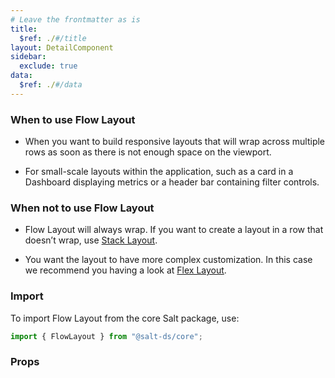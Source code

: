 ```yaml
---
# Leave the frontmatter as is
title:
  $ref: ./#/title
layout: DetailComponent
sidebar:
  exclude: true
data:
  $ref: ./#/data
---
```


### When to use Flow Layout

- When you want to build responsive layouts that will wrap across multiple rows as soon as there is not enough space on the viewport.

- For small-scale layouts within the application, such as a card in a Dashboard displaying metrics or a header bar containing filter controls.

### When not to use Flow Layout

- Flow Layout will always wrap. If you want to create a layout in a row that doesn’t wrap, use [Stack Layout](/salt/components/stack-layout).

- You want the layout to have more complex customization. In this case we recommend you having a look at [Flex Layout](/salt/components/flex-layout).

### Import

To import Flow Layout from the core Salt package, use:

```js
import { FlowLayout } from "@salt-ds/core";
```

### Props

<PropsTable packageName="core" componentName="FlowLayout" />
